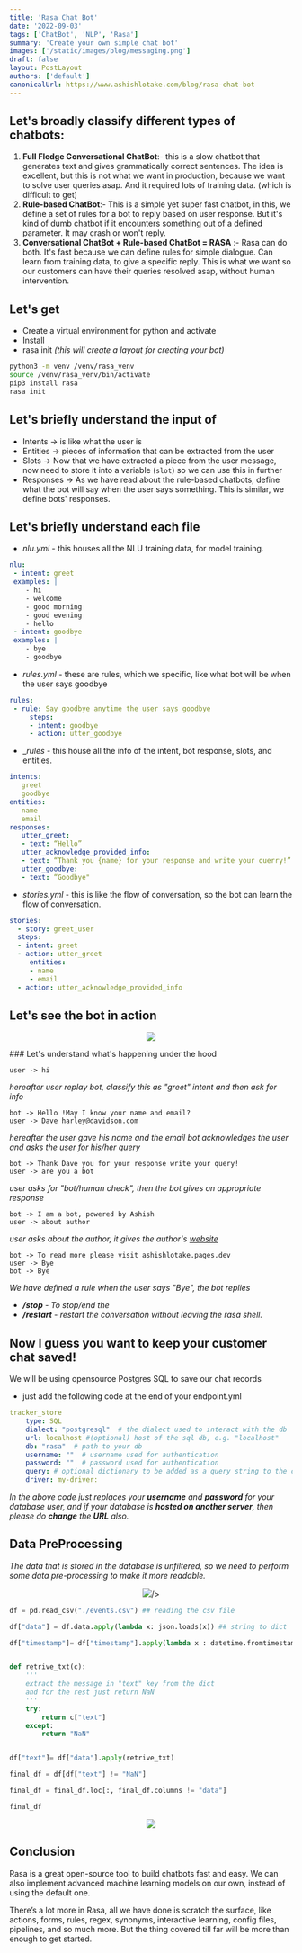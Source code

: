 ```yaml
---
title: 'Rasa Chat Bot'
date: '2022-09-03'
tags: ['ChatBot', 'NLP', 'Rasa']
summary: 'Create your own simple chat bot'
images: ['/static/images/blog/messaging.png']
draft: false
layout: PostLayout
authors: ['default']
canonicalUrl: https://www.ashishlotake.com/blog/rasa-chat-bot
---
```


## Let's broadly classify different types of chatbots:

1. **Full Fledge Conversational ChatBot**:- this is a slow chatbot that generates text and gives grammatically correct sentences. The idea is excellent, but this is not what we want in production, because we want to solve user queries asap. And it required lots of training data. (which is difficult to get)
2. **Rule-based ChatBot**:- This is a simple yet super fast chatbot, in this, we define a set of rules for a bot to reply based on user response. But it's kind of dumb chatbot if it encounters something out of a defined parameter. It may crash or won't reply.
3. **Conversational ChatBot + Rule-based ChatBot = RASA** :- Rasa can do both. It's fast because we can define rules for simple dialogue. Can learn from training data, to give a specific reply. This is what we want so our customers can have their queries resolved asap, without human intervention.

## Let's get

- Create a virtual environment for python and activate
- Install
- rasa init _(this will create a layout for creating your bot)_

```bash showLineNumbers
python3 -m venv /venv/rasa_venv
source /venv/rasa_venv/bin/activate
pip3 install rasa
rasa init
```

## Let's briefly understand the input of

- Intents → is like what the user is
- Entities → pieces of information that can be extracted from the user
- Slots → Now that we have extracted a piece from the user message, now need to store it into a variable (`slot`) so we can use this in further
- Responses → As we have read about the rule-based chatbots, define what the bot will say when the user says something. This is similar, we define bots' responses.

## Let's briefly understand each file

- _nlu.yml_ - this houses all the NLU training data, for model training.

```yaml:nlu.yml showLineNumbers
nlu:
 - intent: greet
 examples: |
    - hi
    - welcome
    - good morning
    - good evening
    - hello
 - intent: goodbye
 examples: |
    - bye
    - goodbye
```

- _rules.yml_ - these are rules, which we specific, like what bot will be when the user says goodbye

```yaml:rules.yml showLineNumbers
rules:
 - rule: Say goodbye anytime the user says goodbye
     steps:
     - intent: goodbye
     - action: utter_goodbye
```

- \__rules_ - this house all the info of the intent, bot response, slots, and entities.

```yaml:rules.yml showLineNumbers
intents:
   greet
   goodbye
entities:
   name
   email
responses:
   utter_greet:
   - text: “Hello”
   utter_acknowledge_provided_info:
   - text: “Thank you {name} for your response and write your querry!”
   utter_goodbye:
   - text: “Goodbye"
```

- _stories.yml_ - this is like the flow of conversation, so the bot can learn the flow of conversation.

```yaml:stories.yml showLineNumbers
stories:
  - story: greet_user
  steps:
  - intent: greet
  - action: utter_greet
     entities:
     - name
     - email
  - action: utter_acknowledge_provided_info
```

## Let's see the bot in action

<p align="center">
  <img
    className="rounded-md"
    src="https://raw.githubusercontent.com/ashishlotake/rasa_chat_bot/master/rasa_pic.png"
  />
</p>
### Let's understand what's happening under the hood

```
user -> hi
```

_hereafter user replay bot, classify this as "greet" intent and then ask for info_

```
bot -> Hello !May I know your name and email?
user -> Dave harley@davidson.com
```

_hereafter the user gave his name and the email bot acknowledges the user and asks the user for his/her query_

```
bot -> Thank Dave you for your response write your query!
user -> are you a bot
```

_user asks for "bot/human check", then the bot gives an appropriate response_

```
bot -> I am a bot, powered by Ashish
user -> about author
```

_user asks about the author, it gives the author's [website](https://ashishlotake.pages.dev/)_

```
bot -> To read more please visit ashishlotake.pages.dev
user -> Bye
bot -> Bye
```

_We have defined a rule when the user says "Bye", the bot replies_

- **_/stop_** - _To stop/end the_
- **_/restart_** - _restart the conversation without leaving the rasa shell._

## Now I guess you want to keep your customer chat saved!

We will be using opensource Postgres SQL to save our chat records

- just add the following code at the end of your endpoint.yml

```yaml:endpoint.yml showLineNumbers
tracker_store
    type: SQL
    dialect: "postgresql"  # the dialect used to interact with the db
    url: localhost #(optional) host of the sql db, e.g. "localhost"
    db: "rasa"  # path to your db
    username: ""  # username used for authentication
    password: ""  # password used for authentication
    query: # optional dictionary to be added as a query string to the connection URL
    driver: my-driver:
```

_In the above code just replaces your **username** and **password** for your database user, and if your database is **hosted on another server**, then please do **change** the **URL** also._

## Data PreProcessing

_The data that is stored in the database is unfiltered, so we need to perform some data pre-processing to make it more readable._

<p align="center">
  <img
    className="rounded-md"
    src="https://raw.githubusercontent.com/ashishlotake/rasa_chat_bot/master/unfiltered_chat.png"

/>

</p>

```python showLineNumbers
df = pd.read_csv("./events.csv") ## reading the csv file

df["data"] = df.data.apply(lambda x: json.loads(x)) ## string to dict

df["timestamp"]= df["timestamp"].apply(lambda x : datetime.fromtimestamp(x).ctime()) ## timestamp to datetime


def retrive_txt(c):
    '''
    extract the message in "text" key from the dict
    and for the rest just return NaN
    '''
    try:
        return c["text"]
    except:
        return "NaN"


df["text"]= df["data"].apply(retrive_txt)

final_df = df[df["text"] != "NaN"]

final_df = final_df.loc[:, final_df.columns != "data"]

final_df
```

<p align="center">
  <img
    className="rounded-md"
    src="https://raw.githubusercontent.com/ashishlotake/rasa_chat_bot/master/filter_conversation.png"
  />
</p>

## Conclusion

Rasa is a great open-source tool to build chatbots fast and easy. We can also implement advanced machine learning models on our own, instead of using the default one.

There’s a lot more in Rasa, all we have done is scratch the surface, like actions, forms, rules, regex, synonyms, interactive learning, config files, pipelines, and so much more. But the thing covered till far will be more than enough to get started.

